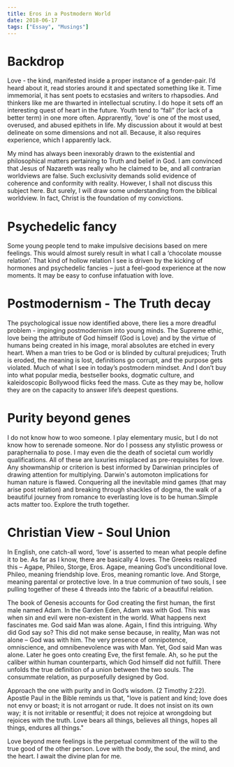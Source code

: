 ```yaml
---
title: Eros in a Postmodern World
date: 2018-06-17
tags: ["Essay", "Musings"]
---
```


<TOC headings={props.headings} />

# Backdrop

Love - the kind, manifested inside a proper instance of a gender-pair. I’d heard about it, read stories around it and spectated something like it. Time immemorial, it has sent poets to ecstasies and writers to rhapsodies. And thinkers like me are thwarted in intellectual scrutiny. I do hope it sets off an interesting quest of heart in the future. Youth tend to “fall” (for lack of a better term) in one more often. Apprarently, ‘love’ is one of the most used, overused, and abused epithets in life. My discussion about it would at best delineate on some dimensions and not all. Because, it also requires experience, which I apparently lack.

My mind has always been inexorably drawn to the existential and philosophical matters pertaining to Truth and belief in God. I am
convinced that Jesus of Nazareth was really who he claimed to be, and all contrarian worldviews are false. Such exclusivity demands solid evidence of coherence and conformity with reality. However, I shall not discuss this subject here. But surely, I will draw some understanding from the biblical worldview. In fact, Christ is the foundation of my convictions.

# Psychedelic fancy

Some young people tend to make impulsive decisions based on mere feelings. This would almost surely result in what I call a ‘chocolate mousse relation’. That kind of hollow relation I see is driven by the kicking of hormones and psychedelic fancies – just a feel-good experience at the now moments. It may be easy to confuse infatuation with love.

# Postmodernism - The Truth decay

The psychological issue now identified above, there lies a more dreadful problem - impinging postmodernism into young minds. The Supreme ethic, love being the attribute of God himself (God is Love) and by the virtue of humans being created in his image, moral absolutes are etched in every heart. When a man tries to be God or is blinded by cultural prejudices; Truth is eroded, the meaning is lost, definitions go corrupt, and the purpose gets violated. Much of what I see in today’s postmodern mindset. And I don’t buy into what popular media, bestseller books, dogmatic culture, and kaleidoscopic Bollywood flicks feed the mass. Cute as they may be, hollow they are on the capacity to answer life’s deepest questions.

# Purity beyond genes

I do not know how to woo someone. I play elementary music, but I do not know how to serenade someone. Nor do I possess any stylistic prowess or paraphernalia to pose. I may even die the death of societal cum worldly qualifications. All of these are luxuries misplaced as pre-requisites for love. Any showmanship or criterion is best informed by Darwinian principles of drawing attention for multiplying. Darwin's automoton implications for human nature is flawed. Conquering all the inevitable mind games (that may arise post relation) and breaking through shackles of dogma, the walk of a beautiful journey from romance to everlasting love is to be human.Simple acts matter too. Explore the truth together.

# Christian View - Soul Union

In English, one catch-all word, ‘love’ is asserted to mean what people define it to be. As far as I know, there are basically 4 loves. The Greeks realized this – Agape, Phileo, Storge, Eros. Agape, meaning God’s unconditional love. Phileo, meaning friendship love. Eros, meaning romantic love. And Storge, meaning parental or protective love. In a true communion of two souls, I see pulling together of these 4 threads into the fabric of a beautiful relation.

The book of Genesis accounts for God creating the first human, the first male named Adam. In the Garden Eden, Adam was with God. This was when sin and evil were non-existent in the world. What happens next fascinates me. God said Man was alone. Again, I find this intriguing. Why did God say so? This did not make sense because, in reality, Man was not alone – God was with him. The very presence of omnipotence, omniscience, and omnibenevolence was with Man. Yet, God said Man was alone. Later he goes onto creating Eve, the first female. Ah, so he put the caliber within human counterparts, which God himself did not fulfill. There unfolds the true definition of a union between the two souls. The consummate relation, as purposefully designed by God.

Approach the one with purity and in God’s wisdom. (2 Timothy 2:22). Apostle Paul in the Bible reminds us that, "love is patient and kind; love does not envy or boast; it is not arrogant or rude. It does not insist on its own way; it is not irritable or resentful; it does not rejoice at wrongdoing but rejoices with the truth. Love bears all things, believes all things, hopes all things, endures all things."

Love beyond mere feelings is the perpetual commitment of the will to the true good of the other person. Love with the body, the soul, the mind, and the heart. I await the divine plan for me.
